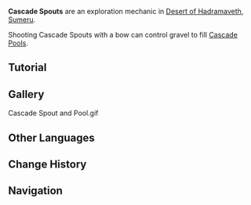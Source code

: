 {{Terminology Infobox
|image     = Cascade Spout.png
|type      = Exploration
|region    = Sumeru
|subregion = Great Red Sand
|area      = Desert of Hadramaveth
}}
'''Cascade Spouts''' are an exploration mechanic in [[Desert of Hadramaveth]], [[Sumeru]].

Shooting Cascade Spouts with a bow can control gravel to fill [[Cascade Pool]]s.

==Tutorial==
{{Transclude|Tutorial/Cascade Pools}}

==Gallery==
<gallery>
Cascade Spout and Pool.gif
</gallery>

==Other Languages==
{{Other Languages
|en      = Cascade Spout
|zhs     = 蓄水喷口
|zhs_rm  = Xùshuǐ Pēnkǒu
|zht     = 蓄水噴口
|zht_rm  = Xùshuǐ Pēnkǒu
|zh_tl   = 
|ja      = 水の注ぎ口
|ja_rm   = Mizu no Tsugikuchi
|ja_tl   = Water Spout
|ko      = 저수지 분출구
|ko_tl   = Reservoir Outlet
|es      = Dispensador de agua
|es_tl   = Water Dispenser
|fr      = Robinet d'eau
|fr_tl   = Water Tap
|ru      = Отверстие
|ru_tl   = Opening
|th      = บ่อกักเก็บนํ้า
|th_rm   = 
|th_tl   = 
|vi      = 
|vi_tl   = 
|de      = Öffnung des Wasserreservoir
|de_tl   = Opening the Water Reservoir
|id      = Mulut Penyimpanan Air
|id_tl   = Water Storage Cap
|pt      = Bico de Armazenamento
|pt_tl   = 
|tr      = Depo Musluğunu
|tr_tl   = 
|it      = Bocchelli delle cisterne
|it_tl   = Cisterns' Spouts
}}

==Change History==
{{Change History|3.4}}

==Navigation==
{{Exploration Navbox|Sumeru}}